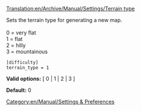 [[Translation:en/Archive/Manual/Settings/Terrain type]]


Sets the terrain type for generating a new map.<br><br>
0 = very flat<br>
1 = flat<br>
2 = hilly<br>
3 = mountainous<br>

<pre>
[difficulty]
terrain_type = 1
</pre>

'''Valid options:''' [ 0 | 1 | 2 | 3 ]

'''Default:''' 0


[[Category:en/Manual/Settings & Preferences]]
